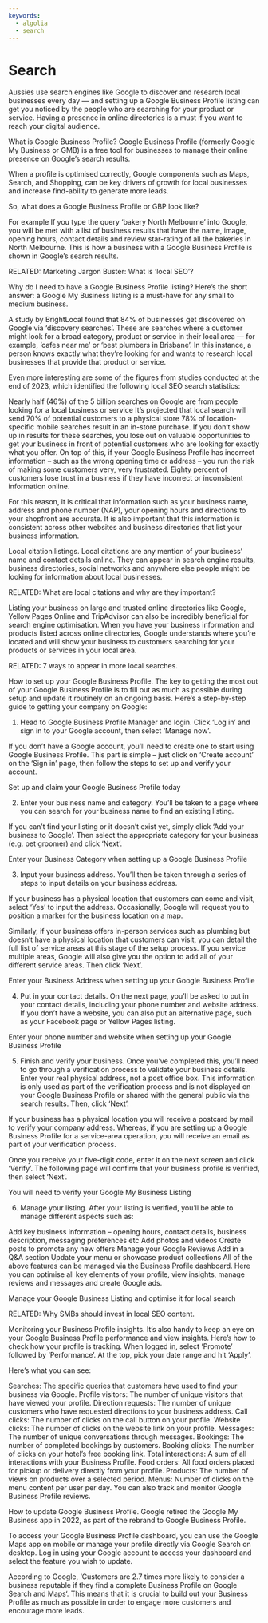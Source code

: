 ```yaml
---
keywords:
  - algolia
  - search
---
```


# Search

Aussies use search engines like Google to discover and research local businesses every day — and setting up a Google Business Profile listing can get you noticed by the people who are searching for your product or service. Having a presence in online directories is a must if you want to reach your digital audience.

What is Google Business Profile?
Google Business Profile (formerly Google My Business or GMB) is a free tool for businesses to manage their online presence on Google’s search results.

When a profile is optimised correctly, Google components such as Maps, Search, and Shopping, can be key drivers of growth for local businesses and increase find-ability to generate more leads.

So, what does a Google Business Profile or GBP look like?

For example If you type the query ‘bakery North Melbourne’ into Google, you will be met with a list of business results that have the name, image, opening hours, contact details and review star-rating of all the bakeries in North Melbourne. This is how a business with a Google Business Profile is shown in Google’s search results.

RELATED: Marketing Jargon Buster: What is ‘local SEO’?

Why do I need to have a Google Business Profile listing?
Here’s the short answer: a Google My Business listing is a must-have for any small to medium business.

A study by BrightLocal found that 84% of businesses get discovered on Google via ‘discovery searches’. These are searches where a customer might look for a broad category, product or service in their local area — for example, ‘cafes near me’ or ‘best plumbers in Brisbane’. In this instance, a person knows exactly what they’re looking for and wants to research local businesses that provide that product or service.

Even more interesting are some of the figures from studies conducted at the end of 2023, which identified the following local SEO search statistics:

Nearly half (46%) of the 5 billion searches on Google are from people looking for a local business or service
It’s projected that local search will send 70% of potential customers to a physical store
78% of location-specific mobile searches result in an in-store purchase.
If you don’t show up in results for these searches, you lose out on valuable opportunities to get your business in front of potential customers who are looking for exactly what you offer. On top of this, if your Google Business Profile has incorrect information – such as the wrong opening time or address – you run the risk of making some customers very, very frustrated. Eighty percent of customers lose trust in a business if they have incorrect or inconsistent information online.

For this reason, it is critical that information such as your business name, address and phone number (NAP), your opening hours and directions to your shopfront are accurate. It is also important that this information is consistent across other websites and business directories that list your business information.

Local citation listings.
Local citations are any mention of your business’ name and contact details online. They can appear in search engine results, business directories, social networks and anywhere else people might be looking for information about local businesses.

RELATED: What are local citations and why are they important?

Listing your business on large and trusted online directories like Google, Yellow Pages Online and TripAdvisor can also be incredibly beneficial for search engine optimisation. When you have your business information and products listed across online directories, Google understands where you’re located and will show your business to customers searching for your products or services in your local area.

RELATED: 7 ways to appear in more local searches.

How to set up your Google Business Profile.
The key to getting the most out of your Google Business Profile is to fill out as much as possible during setup and update it routinely on an ongoing basis. Here’s a step-by-step guide to getting your company on Google:

1. Head to Google Business Profile Manager and login.
Click ‘Log in’ and sign in to your Google account, then select ‘Manage now’.

If you don’t have a Google account, you’ll need to create one to start using Google Business Profile. This part is simple – just click on ‘Create account’ on the ‘Sign in’ page, then follow the steps to set up and verify your account.

Set up and claim your Google Business Profile today

2. Enter your business name and category.
You’ll be taken to a page where you can search for your business name to find an existing listing.

If you can’t find your listing or it doesn’t exist yet, simply click ‘Add your business to Google’. Then select the appropriate category for your business (e.g. pet groomer) and click ‘Next’.

Enter your Business Category when setting up a Google Business Profile

3. Input your business address.
You’ll then be taken through a series of steps to input details on your business address.

If your business has a physical location that customers can come and visit, select ‘Yes’ to input the address. Occasionally, Google will request you to position a marker for the business location on a map.

Similarly, if your business offers in-person services such as plumbing but doesn’t have a physical location that customers can visit, you can detail the full list of service areas at this stage of the setup process. If you service multiple areas, Google will also give you the option to add all of your different service areas. Then click ‘Next’.

Enter your Business Address when setting up your Google Business Profile

4. Put in your contact details.
On the next page, you’ll be asked to put in your contact details, including your phone number and website address. If you don’t have a website, you can also put an alternative page, such as your Facebook page or Yellow Pages listing.

Enter your phone number and website when setting up your Google Business Profile

5. Finish and verify your business.
Once you’ve completed this, you’ll need to go through a verification process to validate your business details. Enter your real physical address, not a post office box. This information is only used as part of the verification process and is not displayed on your Google Business Profile or shared with the general public via the search results. Then, click ‘Next’.

If your business has a physical location you will receive a postcard by mail to verify your company address. Whereas, if you are setting up a Google Business Profile for a service-area operation, you will receive an email as part of your verification process.

Once you receive your five-digit code, enter it on the next screen and click ‘Verify’. The following page will confirm that your business profile is verified, then select ‘Next’.

You will need to verify your Google My Business Listing

6. Manage your listing.
After your listing is verified, you’ll be able to manage different aspects such as:

Add key business information – opening hours, contact details, business description, messaging preferences etc
Add photos and videos
Create posts to promote any new offers
Manage your Google Reviews
Add in a Q&A section
Update your menu or showcase product collections
All of the above features can be managed via the Business Profile dashboard. Here you can optimise all key elements of your profile, view insights, manage reviews and messages and create Google ads.

Manage your Google Business Listing and optimise it for local search

RELATED: Why SMBs should invest in local SEO content.

Monitoring your Business Profile insights.
It’s also handy to keep an eye on your Google Business Profile performance and view insights. Here’s how to check how your profile is tracking. When logged in, select ‘Promote’ followed by ‘Performance’. At the top, pick your date range and hit ‘Apply’.

Here’s what you can see:

Searches: The specific queries that customers have used to find your business via Google.
Profile visitors: The number of unique visitors that have viewed your profile.
Direction requests: The number of unique customers who have requested directions to your business address.
Call clicks: The number of clicks on the call button on your profile.
Website clicks: The number of clicks on the website link on your profile.
Messages: The number of unique conversations through messages.
Bookings: The number of completed bookings by customers.
Booking clicks: The number of clicks on your hotel’s free booking link.
Total interactions: A sum of all interactions with your Business Profile.
Food orders: All food orders placed for pickup or delivery directly from your profile.
Products: The number of views on products over a selected period.
Menus: Number of clicks on the menu content per user per day.
You can also track and monitor Google Business Profile reviews.

How to update Google Business Profile.
Google retired the Google My Business app in 2022, as part of the rebrand to Google Business Profile.

To access your Google Business Profile dashboard, you can use the Google Maps app on mobile or manage your profile directly via Google Search on desktop. Log in using your Google account to access your dashboard and select the feature you wish to update.

According to Google, ‘Customers are 2.7 times more likely to consider a business reputable if they find a complete Business Profile on Google Search and Maps‘. This means that it is crucial to build out your Business Profile as much as possible in order to engage more customers and encourage more leads.